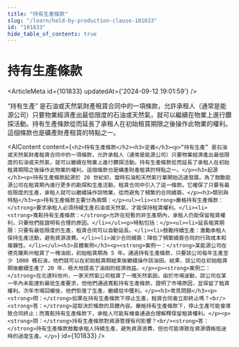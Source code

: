 ```yaml
---
title: "持有生產條款"
slug: "/learn/held-by-production-clause-101833"
id: "101833"
hide_table_of_contents: true
---
```



# 持有生產條款

<ArticleMeta id={101833} updatedAt={'2024-09-12 19:01:59'} />
<div className='border-solid border-b border-t-0 my-4 border-[var(--ifm-color-gray-300)]' />

“持有生產” 是石油或天然氣財產租賃合同中的一項條款，允許承租人（通常是能源公司）只要物業經濟產出最低限度的石油或天然氣，就可以繼續在物業上進行鑽探活動。持有生產條款從而延長了承租人在初始租賃期限之後操作此物業的權利。這個條款也是礦產財產租賃的特點之一。

<AIContent content={`<h2>持有生產條款</h2><h3>定義</h3><p>“持有生產” 是石油或天然氣財產租賃合同中的一項條款，允許承租人（通常是能源公司）只要物業經濟產出最低限度的石油或天然氣，就可以繼續在物業上進行鑽探活動。持有生產條款從而延長了承租人在初始租賃期限之後操作此物業的權利。這個條款也是礦產財產租賃的特點之一。</p><h3>起源</h3><p>持有生產條款起源於 20 世紀初，當時石油和天然氣行業開始迅速發展。為了鼓勵能源公司在租賃期內進行更多的勘探和生產活動，租賃合同中引入了這一條款。它確保了只要有最低限度的生產，承租人就可以繼續操作該物業，從而避免了頻繁的合同續簽。</p><h3>類別與特點</h3><p>持有生產條款主要分為兩類：</p><ul><li><strong>嚴格持有生產條款：</strong>要求承租人必須持續生產石油或天然氣，才能保持租賃權利。</li><li><strong>寬鬆持有生產條款：</strong>允許在短暫的非生產期內，承租人仍能保留租賃權利，只要他們能證明有合理的原因。</li></ul><p>特點包括：</p><ul><li>延長租賃期限：只要有最低限度的生產，租賃合同可以自動延長。</li><li>鼓勵持續生產：激勵承租人保持生產活動，避免資源浪費。</li><li>減少合同續簽：降低了頻繁續簽合同的行政成本和複雜性。</li></ul><h3>具體案例</h3><p><strong>案例一：</strong>某能源公司在德克薩斯州租賃了一塊油田，初始租賃期為 5 年。通過持有生產條款，只要該公司每年生產至少 1000 桶石油，他們就可以在初始租賃期結束後繼續操作該油田。結果，該公司在初始租賃期後繼續生產了 20 年，極大地提高了油田的經濟效益。</p><p><strong>案例二：</strong>在北達科他州，一家天然氣公司租賃了一塊天然氣田。由於市場波動，該公司在某一年內未能達到最低生產要求，但他們通過寬鬆持有生產條款，證明了市場原因，並保留了租賃權利。次年市場回暖後，他們恢復了生產，繼續從中獲利。</p><h3>常見問題</h3><p><strong>問：</strong>如果在持有生產條款下停止生產，租賃合同會立即終止嗎？<br/><strong>答：</strong>這取決於條款的具體內容。嚴格持有生產條款下，停止生產可能會導致合同終止；而寬鬆持有生產條款下，承租人可能有機會通過合理解釋保留租賃權利。</p><p><strong>問：</strong>持有生產條款對資源管理有何影響？<br/><strong>答：</strong>持有生產條款鼓勵承租人持續生產，避免資源浪費，但也可能導致在資源價格低迷時的過度生產。</p>`} id={101833} />
